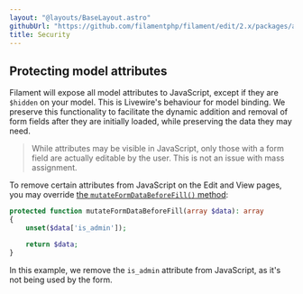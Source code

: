 ```yaml
---
layout: "@layouts/BaseLayout.astro"
githubUrl: "https://github.com/filamentphp/filament/edit/2.x/packages/admin/docs/02-resources/11-security.md"
title: Security
---
```


## Protecting model attributes

Filament will expose all model attributes to JavaScript, except if they are `$hidden` on your model. This is Livewire's behaviour for model binding. We preserve this functionality to facilitate the dynamic addition and removal of form fields after they are initially loaded, while preserving the data they may need.

> While attributes may be visible in JavaScript, only those with a form field are actually editable by the user. This is not an issue with mass assignment.

To remove certain attributes from JavaScript on the Edit and View pages, you may override [the `mutateFormDataBeforeFill()` method](editing-records#customizing-data-before-filling-the-form):

```php
protected function mutateFormDataBeforeFill(array $data): array
{
    unset($data['is_admin']);

    return $data;
}
```

In this example, we remove the `is_admin` attribute from JavaScript, as it's not being used by the form.
